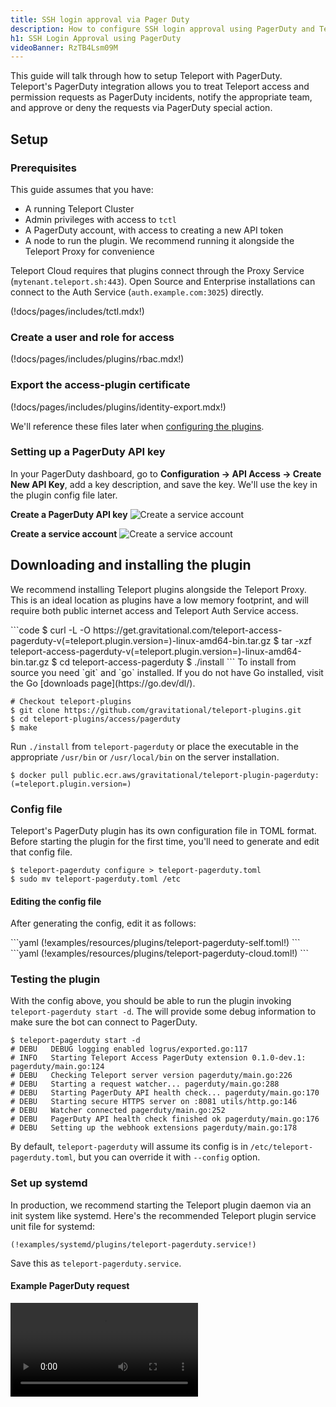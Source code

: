 ```yaml
---
title: SSH login approval via Pager Duty
description: How to configure SSH login approval using PagerDuty and Teleport
h1: SSH Login Approval using PagerDuty
videoBanner: RzTB4Lsm09M
---
```


This guide will talk through how to setup Teleport with PagerDuty. Teleport's
PagerDuty integration allows you to treat Teleport access and permission
requests as PagerDuty incidents, notify the appropriate team, and approve
or deny the requests via PagerDuty special action.

## Setup

### Prerequisites

This guide assumes that you have:

- A running Teleport Cluster
- Admin privileges with access to `tctl`
- A PagerDuty account, with access to creating a new API token
- A node to run the plugin. We recommend running it alongside the Teleport Proxy for convenience

Teleport Cloud requires that plugins connect through the Proxy Service (`mytenant.teleport.sh:443`). Open Source and Enterprise installations can connect to the Auth Service (`auth.example.com:3025`) directly.

(!docs/pages/includes/tctl.mdx!)

### Create a user and role for access

(!docs/pages/includes/plugins/rbac.mdx!)

### Export the access-plugin certificate

(!docs/pages/includes/plugins/identity-export.mdx!)

We'll reference these files later when [configuring the plugins](#config-file).


### Setting up a PagerDuty API key

In your PagerDuty dashboard, go to **Configuration → API Access → Create New API Key**, add a key description, and save the key. We'll use the key in the plugin config file later.

**Create a PagerDuty API key**
![Create a service account](../../../img/enterprise/plugins/pagerduty/pagerduty-api-key.png)

**Create a service account**
![Create a service account](../../../img/enterprise/plugins/pagerduty/create-new-service-pd.png)

## Downloading and installing the plugin

We recommend installing Teleport plugins alongside the Teleport Proxy. This is an ideal
location as plugins have a low memory footprint, and will require both public internet access
and Teleport Auth Service access. 

<Tabs>
<TabItem label="Download">
  ```code
  $ curl -L -O https://get.gravitational.com/teleport-access-pagerduty-v(=teleport.plugin.version=)-linux-amd64-bin.tar.gz
  $ tar -xzf teleport-access-pagerduty-v(=teleport.plugin.version=)-linux-amd64-bin.tar.gz
  $ cd teleport-access-pagerduty
  $ ./install
  ```
</TabItem>
<TabItem label="From Source">
  To install from source you need `git` and `go` installed. If you do not have Go installed, visit the Go [downloads page](https://go.dev/dl/).

  ```code
  # Checkout teleport-plugins
  $ git clone https://github.com/gravitational/teleport-plugins.git
  $ cd teleport-plugins/access/pagerduty
  $ make
  ```
Run `./install` from `teleport-pagerduty` or place the executable in the appropriate `/usr/bin` or `/usr/local/bin` on the server installation.
</TabItem>
<TabItem label="Docker">
  ```code
  $ docker pull public.ecr.aws/gravitational/teleport-plugin-pagerduty:(=teleport.plugin.version=)
  ```
</TabItem>
</Tabs>

### Config file

Teleport's PagerDuty plugin has its own configuration file in TOML format. Before starting the plugin for the first time, you'll need to generate and edit that config file.

```code
$ teleport-pagerduty configure > teleport-pagerduty.toml
$ sudo mv teleport-pagerduty.toml /etc
```

#### Editing the config file

After generating the config, edit it as follows:

<Tabs>
<TabItem scopes={["oss", "enterprise"]} label="Self-Hosted">
```yaml
(!examples/resources/plugins/teleport-pagerduty-self.toml!)
```
</TabItem>
<TabItem scopes={["cloud"]} label="Cloud">
```yaml
(!examples/resources/plugins/teleport-pagerduty-cloud.toml!)
```
</TabItem>
</Tabs>

### Testing the plugin

With the config above, you should be able to run the plugin invoking
`teleport-pagerduty start -d`. The will provide some debug information to make sure
the bot can connect to PagerDuty.

```code
$ teleport-pagerduty start -d
# DEBU   DEBUG logging enabled logrus/exported.go:117
# INFO   Starting Teleport Access PagerDuty extension 0.1.0-dev.1: pagerduty/main.go:124
# DEBU   Checking Teleport server version pagerduty/main.go:226
# DEBU   Starting a request watcher... pagerduty/main.go:288
# DEBU   Starting PagerDuty API health check... pagerduty/main.go:170
# DEBU   Starting secure HTTPS server on :8081 utils/http.go:146
# DEBU   Watcher connected pagerduty/main.go:252
# DEBU   PagerDuty API health check finished ok pagerduty/main.go:176
# DEBU   Setting up the webhook extensions pagerduty/main.go:178
```

By default, `teleport-pagerduty` will assume its config is in `/etc/teleport-pagerduty.toml`, but you can override it with `--config` option.

### Set up systemd

In production, we recommend starting the Teleport plugin daemon via an init system like systemd. Here's the recommended Teleport plugin service unit file for systemd:

```code
(!examples/systemd/plugins/teleport-pagerduty.service!)
```

Save this as `teleport-pagerduty.service`.

#### Example PagerDuty request

<video controls>
  <source
    src="../../../img/enterprise/plugins/pagerduty/pagerduty-demo.mp4"
    type="video/mp4"
  />

  <source
    src="../../../img/enterprise/plugins/pagerduty/pagerduty-demo.webm"
    type="video/webm"
  />

  Your browser does not support the video tag.
</video>

## On-call auto-approval

The PagerDuty plugin has an option to auto-approve Access Requests. This
feature will map an external SSO identity to a PagerDuty on-call email address.
If the user requesting matches the person on call the request will be
automatically approved.

This feature can be enabled via the PagerDuty config file using `auto_approve = true`.

```
# Example teleport-pagerduty.toml snippet
#...
[pagerduty]
api_key = "key"               # PagerDuty API Key
user_email = "me@example.com" # PagerDuty bot user email (Could be admin email)
service_id = "PIJ90N7"        # PagerDuty service id
auto_approve = true           # Auto approve
```

## Audit log

The plugin will let anyone with access to the PagerDuty account so it's
important to review Teleport's audit log.

## Feedback

If you have any issues with this plugin please create an [issue here](https://github.com/gravitational/teleport-plugins/issues/new).
